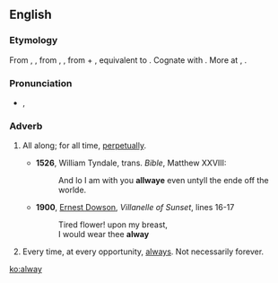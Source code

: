 ==English==

===Etymology===
From {{etyl|enm|en}} {{m|enm|allwaye}}, {{m|enm|alle wey}}, from {{etyl|ang|en}} {{m|ang|ealneġ}}, {{m|ang|ealneweġ||always, perpetually|lit=all the way}}, from {{m|ang|ealne}} + {{m|ang|weġ|pos=accusative case}}, equivalent to {{prefix|al|t1=all|way|lang=en}}. Cognate with {{cog|sco|alwayis||always}}. More at {{l|en|all}}, {{l|en|way}}.

===Pronunciation===
* {{IPA|/ˈɔːl.weɪ/|lang=en}}, {{a|poetic}} {{IPAchar|/ɔːlˈweɪ/}}

===Adverb===
{{en-adv|-}}

# {{lb|en|archaic}} All along; for all time, [[perpetually]].
#* '''1526''', William Tyndale, trans. ''Bible'', Matthew XXVIII:
#*: And lo I am with you '''allwaye''' even untyll the ende off the worlde.
#* '''1900''', [[w:Ernest Dowson|Ernest Dowson]], ''Villanelle of Sunset'', lines 16-17
#*: Tired flower! upon my breast,
#*: I would wear thee '''alway'''
# {{lb|en|archaic}} Every time, at every opportunity, [[always]]. Not necessarily forever.

[[ko:alway]]